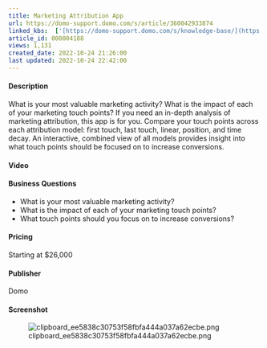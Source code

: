 ```yaml
---
title: Marketing Attribution App
url: https://domo-support.domo.com/s/article/360042933874
linked_kbs:  ['[https://domo-support.domo.com/s/knowledge-base/](https://domo-support.domo.com/s/knowledge-base/)', '[https://domo-support.domo.com/s/](https://domo-support.domo.com/s/)', '[https://domo-support.domo.com/s/topic/0TO5w000000ZampGAC](https://domo-support.domo.com/s/topic/0TO5w000000ZampGAC)', '[https://domo-support.domo.com/s/topic/0TO5w000000Zan9GAC](https://domo-support.domo.com/s/topic/0TO5w000000Zan9GAC)', '[https://domo-support.domo.com/s/article/360042933874](https://domo-support.domo.com/s/article/360042933874)', '[https://domo-support.domo.com/s/topic/0TO5w000000Zan9GAC/available-apps](https://domo-support.domo.com/s/topic/0TO5w000000Zan9GAC/available-apps)', '[https://domo-support.domo.com/s/article/360043429933](https://domo-support.domo.com/s/article/360043429933)', '[https://domo-support.domo.com/s/article/360043429953](https://domo-support.domo.com/s/article/360043429953)', '[https://domo-support.domo.com/s/article/360042925494](https://domo-support.domo.com/s/article/360042925494)', '[https://domo-support.domo.com/s/article/360043429913](https://domo-support.domo.com/s/article/360043429913)', '[https://domo-support.domo.com/s/article/4408174643607](https://domo-support.domo.com/s/article/4408174643607)', '[https://domo-support.domo.com/s/login/](https://domo-support.domo.com/s/login/)']
article_id: 000004188
views: 1,131
created_date: 2022-10-24 21:26:00
last updated: 2022-10-24 22:42:00
---
```




#### Description


What is your most valuable marketing activity? What is the impact of each of your marketing touch points? If you need an in-depth analysis of marketing attribution, this app is for you. Compare your touch points across each attribution model: first touch, last touch, linear, position, and time decay. An interactive, combined view of all models provides insight into what touch points should be focused on to increase conversions. 


#### Video



#### Business Questions


* What is your most valuable marketing activity?
* What is the impact of each of your marketing touch points?
* What touch points should you focus on to increase conversions?


#### Pricing


Starting at $26,000


#### Publisher


Domo


#### Screenshot


![clipboard_ee5838c30753f58fbfa444a037a62ecbe.png](clipboard_ee5838c30753f58fbfa444a037a62ecbe.png)

